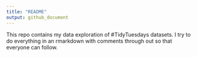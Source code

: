 ```yaml
---
title: "README"
output: github_document
---
```


This repo contains my data exploration of #TidyTuesdays datasets. I try to do everything in an rmarkdown with comments through out so that everyone can follow.